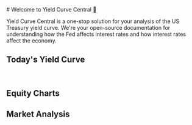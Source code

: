 <TradingViewBanner /> 
# Welcome to Yield Curve Central 👋

Yield Curve Central is a one-stop solution for your analysis of the US Treasury yield curve. We're your open-source documentation for understanding how the Fed affects interest rates and how interest rates affect the economy.



## Today's Yield Curve

<LineChart />

<TLDR />

<br />

## Equity Charts
<TradingViewWidget />

## Market Analysis 

<DailyDescription />





